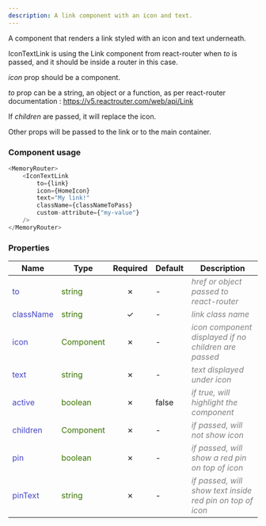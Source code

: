```yaml
---
description: A link component with an icon and text.
---
```



A component that renders a link styled with an icon and text underneath.

IconTextLink is using the Link component from react-router when _to_ is passed, and it should be inside a router in this case.

_icon_ prop should be a component.

_to_ prop can be a string, an object or a function, as per react-router documentation : https://v5.reactrouter.com/web/api/Link

If _children_ are passed, it will replace the icon.

Other props will be passed to the link or to the main container.

### Component usage
```js
<MemoryRouter>
    <IconTextLink 
        to={link}
        icon={HomeIcon}
        text="My link!"
        className={classNameToPass}
        custom-attribute={"my-value"}
    />
</MemoryRouter>
```

### Properties
| **Name**      | **Type** | **Required** | **Default** | **Description** |
| ----------- | ----------- | :-----------: | ----------- | ----------- |
| <font color='#4646c6'>to</font> | <font color="#397300">string</font> | &cross; | - | <font color="grey">*href or object passed to react-router*</font> |
| <font color='#4646c6'>className</font> | <font color="#397300">string</font> | &check; | - | <font color="grey">*link class name*</font> |
| <font color='#4646c6'>icon</font> | <font color="#397300">Component</font> | &cross; | - | <font color="grey">*icon component displayed if no children are passed*</font> |
| <font color='#4646c6'>text</font> | <font color="#397300">string</font> | &cross; | - | <font color="grey">*text displayed under icon*</font> |
| <font color='#4646c6'>active</font> | <font color="#397300">boolean</font> | &cross; | false | <font color="grey">*if _true_, will highlight the component*</font> |
| <font color='#4646c6'>children</font> | <font color="#397300">Component</font> | &cross; | - | <font color="grey">*if passed, will not show icon*</font> |
| <font color='#4646c6'>pin</font> | <font color="#397300">boolean</font> | &cross; | - | <font color="grey">*if passed, will show a red pin on top of icon*</font> |
| <font color='#4646c6'>pinText</font> | <font color="#397300">string</font> | &cross; | - | <font color="grey">*if passed, will show text inside red pin on top of icon*</font> |